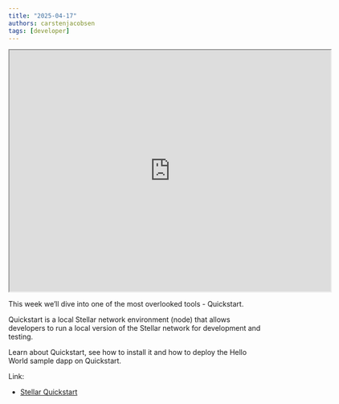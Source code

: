 ```yaml
---
title: "2025-04-17"
authors: carstenjacobsen
tags: [developer]
---
```


<iframe
  src="https://www.youtube.com/embed/ea2fTBiLvoM?si=DfZJHY_cBdmfnEiO"
  width="640"
  height="480"
  allow="autoplay"
></iframe>

This week we’ll dive into one of the most overlooked tools - Quickstart.

Quickstart is a local Stellar network environment (node) that allows developers to run a local version of the Stellar network for development and testing.

Learn about Quickstart, see how to install it and how to deploy the Hello World sample dapp on Quickstart.

Link:

- [Stellar Quickstart](https://developers.stellar.org/docs/tools/quickstart)
